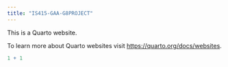 ```yaml
---
title: "IS415-GAA-G8PROJECT"
---
```


This is a Quarto website.

To learn more about Quarto websites visit <https://quarto.org/docs/websites>.

```r
1 + 1
```
